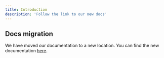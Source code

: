 ```yaml
---
title: Introduction
description: 'Follow the link to our new docs'
---
```


## Docs migration

We have moved our documentation to a new location. You can find the new documentation [here](https://docs.mellowtel.com/).
